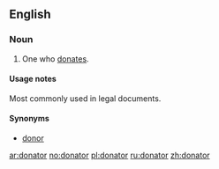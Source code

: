 ==English==

===Noun===
{{en-noun}}

# One who [[donate]]s.

====Usage notes====
Most commonly used in legal documents.

====Synonyms====
*[[donor]]

[[ar:donator]]
[[no:donator]]
[[pl:donator]]
[[ru:donator]]
[[zh:donator]]
